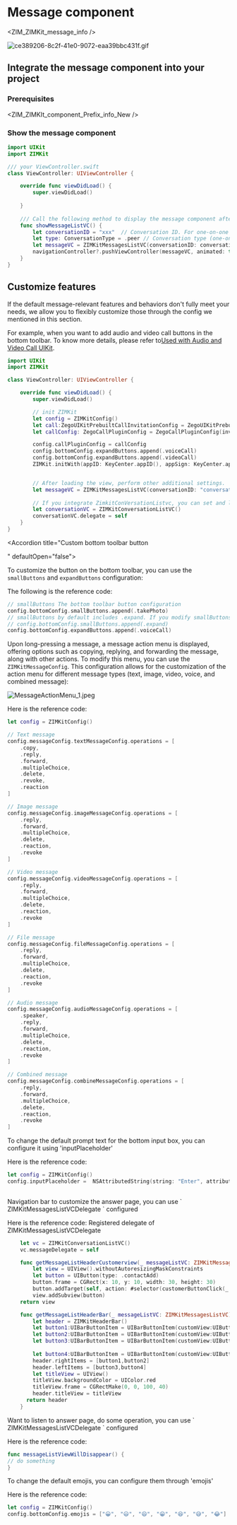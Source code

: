 # Message component


<ZIM_ZIMKit_message_info />

<Frame width="200" height="auto" caption="">
    <img src="https://media-resource.spreading.io/docuo/workspace735/535aa5d0e4329361d2ee094d9a68f56d/f2774e4b3b.gif" alt="ce389206-8c2f-41e0-9072-eaa39bbc431f.gif"/>
</Frame>

## Integrate the message component into your project

### Prerequisites


<ZIM_ZIMKIt_component_Prefix_info_New />

###  Show the message component

```swift ViewController.swift {1,2,13-18}
import UIKit
import ZIMKit

/// your ViewController.swift
class ViewController: UIViewController {

    override func viewDidLoad() {
        super.viewDidLoad()
        
    }
    
    /// Call the following method to display the message component after login succeeded.
    func showMessageListVC() {
        let conversationID = "xxx"  // Conversation ID. For one-on-one chats, it refers to the peer's userID. For group chats, it refers to the GroupID. 
        let type: ConversationType = .peer // Conversation type (one-on-one chats or group chats). 
        let messageVC = ZIMKitMessagesListVC(conversationID: conversationID, type: type)
        navigationController?.pushViewController(messageVC, animated: true)
    }
}
```


## Customize features

If the default message-relevant features and behaviors don't fully meet your needs, we allow you to flexibly customize those through the config we mentioned in this section.

<Accordion title="Audio and video calls" defaultOpen="false">

For example, when you want to add audio and video call buttons in the bottom toolbar. To know more details, please refer to<a href="../04-Advanced%20features/01-Use%20in%20conjunction%20with%20Call%20Kit.mdx">Used with Audio and Video Call UIKit</a>.
```swift ViewController.swift {48,49}
import UIKit
import ZIMKit

class ViewController: UIViewController {

    override func viewDidLoad() {
        super.viewDidLoad()

        // init ZIMKit 
        let config = ZIMKitConfig()
        let call:ZegoUIKitPrebuiltCallInvitationConfig = ZegoUIKitPrebuiltCallInvitationConfig(notifyWhenAppRunningInBackgroundOrQuit: true, isSandboxEnvironment: true, certificateIndex: .firstCertificate)
        let callConfig: ZegoCallPluginConfig = ZegoCallPluginConfig(invitationConfig: call, resourceID: "zegouikit_call")

        config.callPluginConfig = callConfig
        config.bottomConfig.expandButtons.append(.voiceCall)
        config.bottomConfig.expandButtons.append(.videoCall)
        ZIMKit.initWith(appID: KeyCenter.appID(), appSign: KeyCenter.appSign(), config: config)


        // After loading the view, perform other additional settings.
        let messageVC = ZIMKitMessagesListVC(conversationID: "conversationID", type: .peer)
        
        // If you integrate ZimkitConVersationListvc, you can set and listen to delegate to receive notifications related to message -related notifications.
        let conversationVC = ZIMKitConversationListVC()
        conversationVC.delegate = self
    }
}
```

</Accordion>

<Accordion title="Custom bottom toolbar button

" defaultOpen="false">

To customize the button on the bottom toolbar, you can use the `smallButtons` and `expandButtons` configuration:

The following is the reference code:

```swift
// smallButtons The bottom toolbar button configuration
config.bottomConfig.smallButtons.append(.takePhoto)      
// smallButtons by default includes .expand. If you modify smallButtons and also want to display the configuration UI for expandButtons, please make sure that .expand is included in smallButtons.
// config.bottomConfig.smallButtons.append(.expand)
config.bottomConfig.expandButtons.append(.voiceCall)  
```

</Accordion>

<Accordion title="Modify the message action menu" defaultOpen="false">

Upon long-pressing a message, a message action menu is displayed, offering options such as copying, replying, and forwarding the message, along with other actions. To modify this menu, you can use the `ZIMKitMessageConfig`. This configuration allows for the customization of the action menu for different message types (text, image, video, voice, and combined message):

<Frame width="40%" height="auto">
  <img src="https://media-resource.spreading.io/docuo/workspace564/27e54a759d23575969552654cb45bf89/961b3dc8ed.jpeg" alt="MessageActionMenu_1.jpeg"/>
</Frame>

Here is the reference code:

```swift
let config = ZIMKitConfig()

// Text message
config.messageConfig.textMessageConfig.operations = [
    .copy,               
    .reply,              
    .forward,            
    .multipleChoice,    
    .delete,             
    .revoke,             
    .reaction            
] 

// Image message
config.messageConfig.imageMessageConfig.operations = [
    .reply, 
    .forward, 
    .multipleChoice, 
    .delete, 
    .reaction, 
    .revoke
]

// Video message
config.messageConfig.videoMessageConfig.operations = [
    .reply, 
    .forward, 
    .multipleChoice, 
    .delete, 
    .reaction, 
    .revoke
]

// File message
config.messageConfig.fileMessageConfig.operations = [
    .reply, 
    .forward, 
    .multipleChoice, 
    .delete, 
    .reaction, 
    .revoke
]

// Audio message 
config.messageConfig.audioMessageConfig.operations = [
    .speaker,          
    .reply, 
    .forward, 
    .multipleChoice, 
    .delete, 
    .reaction, 
    .revoke
]

// Combined message
config.messageConfig.combineMessageConfig.operations = [
    .reply, 
    .forward, 
    .multipleChoice, 
    .delete, 
    .reaction, 
    .revoke
]
```

</Accordion>

<Accordion title="Modify the default input box text" defaultOpen="false">

To change the default prompt text for the bottom input box, you can configure it using 'inputPlaceholder'

Here is the reference code:
```swift
let config = ZIMKitConfig()
config.inputPlaceholder =  NSAttributedString(string: "Enter", attributes: [NSAttributedString.Key.foregroundColor: UIColor.black, 
                                                                            NSAttributedString.Key.font: UIFont.systemFont(ofSize: 15)])
```
</Accordion>

<Accordion title="Customize the top navigation bar" defaultOpen="false">
Navigation bar to customize the answer page, you can use ` ZIMKitMessagesListVCDelegate ` configured

Here is the reference code:
Registered delegate of ZIMKitMessagesListVCDelegate
```swift
    let vc = ZIMKitConversationListVC()
    vc.messageDelegate = self
```
```swift    
    func getMessageListHeaderCustomerview(_ messageListVC: ZIMKitMessagesListVC) -> UIView?
        let view = UIView().withoutAutoresizingMaskConstraints
        let button = UIButton(type: .contactAdd)
        button.frame = CGRect(x: 10, y: 10, width: 30, height: 30)
        button.addTarget(self, action: #selector(customerButtonClick(_:)), for: .touchUpInside)
        view.addSubview(button)
    return view
``` 
```swift
    func getMessageListHeaderBar(_ messageListVC: ZIMKitMessagesListVC) -> ZIMKitHeaderBar? {
        let header = ZIMKitHeaderBar()
        let button1:UIBarButtonItem = UIBarButtonItem(customView:UIButton(type: .detailDisclosure))
        let button2:UIBarButtonItem = UIBarButtonItem(customView:UIButton(type: .contactAdd))
        let button3:UIBarButtonItem = UIBarButtonItem(customView:UIButton(type: .infoDark))
                             
        let button4:UIBarButtonItem = UIBarButtonItem(customView:UIButton(type: .infoLight))
        header.rightItems = [button1,button2]
        header.leftItems = [button3,button4]
        let titleView = UIView()
        titleView.backgroundColor = UIColor.red
        titleView.frame = CGRectMake(0, 0, 100, 40)
        header.titleView = titleView
      return header
    }
```
</Accordion>

<Accordion title="Destruction of the listening session page" defaultOpen="false">
Want to listen to answer page, do some operation, you can use ` ZIMKitMessagesListVCDelegate ` configured

Here is the reference code:
```swift
func messageListViewWillDisappear() {
// do something
}
```
</Accordion>

<Accordion title="Customize the emoji panel" defaultOpen="false">
To change the default emojis, you can configure them through 'emojis'

Here is the reference code:
```swift
let config = ZIMKitConfig()
config.bottomConfig.emojis = ["😀", "😃", "😄", "😁", "😆", "😅", "😂"]
```
</Accordion>
